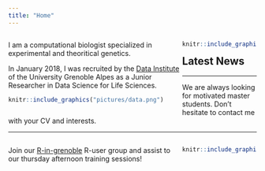 ```yaml
---
title: "Home"
---
```


<style>
.column-left{
  float: left;
  width: 70%;
  text-align: left;
}
.column-right{
  float: right;
  width: 30%;
  text-align: right;
}
</style>



<div class="column-left">
I am a computational biologist specialized in experimental and theoritical genetics. 

In January 2018, I was recruited by the [Data Institute](https://data-institute.univ-grenoble-alpes.fr/) of the University Grenoble Alpes as a Junior Researcher in Data Science for Life Sciences.


```r
knitr::include_graphics("pictures/data.png")
```
</div>

<div class="column-right">
```r
knitr::include_graphics("pictures/mag_cv.png")
``` 
</div>


 


## Latest News


***

We are always looking for motivated master students. Don't hesitate to contact me with your CV and interests. 

***
<div class="column-left">
Join our [R-in-grenoble](https://r-in-grenoble.github.io/index.html) R-user group and assist to our thursday afternoon training sessions!
</div>

<div class="column-right">
```r
knitr::include_graphics("pictures/LOGO-R-in-grenoble_couleur.png")
``` 
</div>



